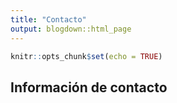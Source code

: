 ```yaml
---
title: "Contacto"
output: blogdown::html_page
---
```

```r
knitr::opts_chunk$set(echo = TRUE)
```

## Información de contacto